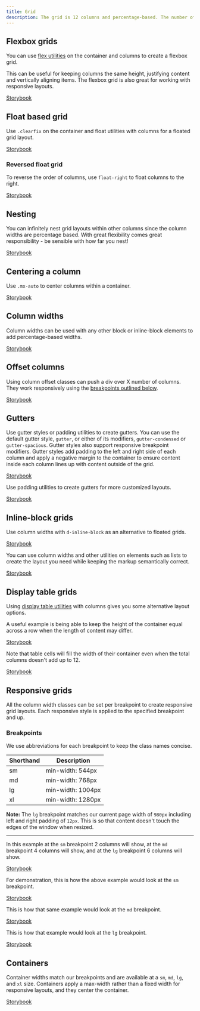```yaml
---
title: Grid
description: The grid is 12 columns and percentage-based. The number of columns a container spans can be adjusted across breakpoints for responsive layouts. The grid system works with a variety of layout utilities to achieve different results.
---
```


## Flexbox grids

You can use [flex utilities](/utilities/flexbox) on the container and columns to create a flexbox grid.

This can be useful for keeping columns the same height, justifying content and vertically aligning items. The flexbox grid is also great for working with responsive layouts.

[Storybook](https://primer.style/css/storybook/?path=/story/utilities-grid--flexbox)

## Float based grid

Use `.clearfix` on the container and float utilities with columns for a floated grid layout.

[Storybook](https://primer.style/css/storybook/?path=/story/utilities-grid--float)

### Reversed float grid

To reverse the order of columns, use `float-right` to float columns to the right.

[Storybook](https://primer.style/css/storybook/?path=/story/utilities-grid--float-reversed)

## Nesting

You can infinitely nest grid layouts within other columns since the column widths are percentage based. With great flexibility comes great responsibility - be sensible with how far you nest!

[Storybook](https://primer.style/css/storybook/?path=/story/utilities-grid--nested)

## Centering a column

Use `.mx-auto` to center columns within a container.

[Storybook](https://primer.style/css/storybook/?path=/story/utilities-grid--centered)

## Column widths

Column widths can be used with any other block or inline-block elements to add percentage-based widths.

[Storybook](https://primer.style/css/storybook/?path=/story/utilities-grid--column-width)

## Offset columns

Using column offset classes can push a div over X number of columns. They work responsively using the [breakpoints outlined below](#responsive-grids).

[Storybook](https://primer.style/css/storybook/?path=/story/utilities-grid--column-offset)

## Gutters

Use gutter styles or padding utilities to create gutters. You can use the default gutter style, `gutter`, or either of its modifiers, `gutter-condensed` or `gutter-spacious`. Gutter styles also support responsive breakpoint modifiers. Gutter styles add padding to the left and right side of each column and apply a negative margin to the container to ensure content inside each column lines up with content outside of the grid.

[Storybook](https://primer.style/css/storybook/?path=/story/utilities-grid--gutter)

Use padding utilities to create gutters for more customized layouts.

[Storybook](https://primer.style/css/storybook/?path=/story/utilities-grid--gutter-with-padding)

## Inline-block grids

Use column widths with `d-inline-block` as an alternative to floated grids.

[Storybook](https://primer.style/css/storybook/?path=/story/utilities-grid--inline-block)

You can use column widths and other utilities on elements such as lists to create the layout you need while keeping the markup semantically correct.

[Storybook](https://primer.style/css/storybook/?path=/story/utilities-grid--inline-block-with-column-width)

## Display table grids

Using [display table utilities](/utilities/layout#display) with columns gives you some alternative layout options.

A useful example is being able to keep the height of the container equal across a row when the length of content may differ.

[Storybook](https://primer.style/css/storybook/?path=/story/utilities-grid--table)

Note that table cells will fill the width of their container even when the total columns doesn't add up to 12.

[Storybook](https://primer.style/css/storybook/?path=/story/utilities-grid--table-cell)

## Responsive grids

All the column width classes can be set per breakpoint to create responsive grid layouts. Each responsive style is applied to the specified breakpoint and up.

### Breakpoints

We use abbreviations for each breakpoint to keep the class names concise.

| Shorthand | Description       |
| --------- | ----------------- |
| sm        | min-width: 544px  |
| md        | min-width: 768px  |
| lg        | min-width: 1004px |
| xl        | min-width: 1280px |

**Note:** The `lg` breakpoint matches our current page width of `980px` including left and right padding of `12px`. This is so that content doesn't touch the edges of the window when resized.

<hr />

In this example at the `sm` breakpoint 2 columns will show, at the `md` breakpoint 4 columns will show, and at the `lg` breakpoint 6 columns will show.

[Storybook](https://primer.style/css/storybook/?path=/story/utilities-grid--responsive)

For demonstration, this is how the above example would look at the `sm` breakpoint.

[Storybook](https://primer.style/css/storybook/?path=/story/utilities-grid--responsive-small)

This is how that same example would look at the `md` breakpoint.

[Storybook](https://primer.style/css/storybook/?path=/story/utilities-grid--responsive-medium)

This is how that example would look at the `lg` breakpoint.

[Storybook](https://primer.style/css/storybook/?path=/story/utilities-grid--responsive-large)

## Containers

Container widths match our breakpoints and are available at a `sm`, `md`, `lg`, and `xl` size. Containers apply a max-width rather than a fixed width for responsive layouts, and they center the container.

[Storybook](https://primer.style/css/storybook/?path=/story/utilities-grid--container)
